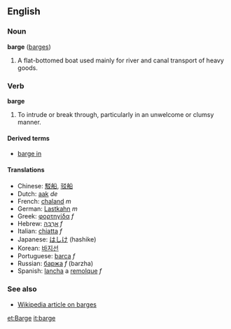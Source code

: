 ==English==
===Noun===
'''barge''' ([[barges]])

#A flat-bottomed boat used mainly for river and canal transport of heavy goods.

===Verb===
'''barge'''

#To intrude or break through, particularly in an unwelcome or clumsy manner.

====Derived terms====
*[[barge in]]

====Translations====
*Chinese: [[駁船]], [[驳船]]
*Dutch: [[aak]] ''de''
*French: [[chaland]] ''m''
*German: [[Lastkahn]] ''m''
*Greek: [[φορτηγίδα]] ''f''
*Hebrew: [[ארבה|אַרְבָּה]] ''f''
*Italian: [[chiatta]] ''f''
*Japanese: [[はしけ]] (hashike)
*Korean: [[바지선]]
*Portuguese: [[barca]] ''f''
*Russian: [[баржа]] ''f'' (barzha)
*Spanish: [[lancha]] a [[remolque]] ''f''<!-- wikify as single entry if idiomatic -->

===See also===
*[[w:Barge|Wikipedia article on barges]]

[[et:Barge]]
[[it:barge]]